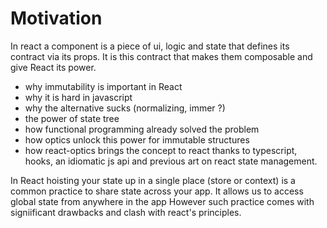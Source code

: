 # Motivation

In react a component is a piece of ui, logic and state that defines its contract via its props. It is this contract that makes them composable and give React its power.

-   why immutability is important in React
-   why it is hard in javascript
-   why the alternative sucks (normalizing, immer ?)
-   the power of state tree
-   how functional programming already solved the problem
-   how optics unlock this power for immutable structures
-   how react-optics brings the concept to react thanks to typescript, hooks, an idiomatic js api and previous art on react state management.

In React hoisting your state up in a single place (store or context) is a common practice to share state across your app.
It allows us to access global state from anywhere in the app
However such practice comes with signiificant drawbacks and clash with react's principles.
